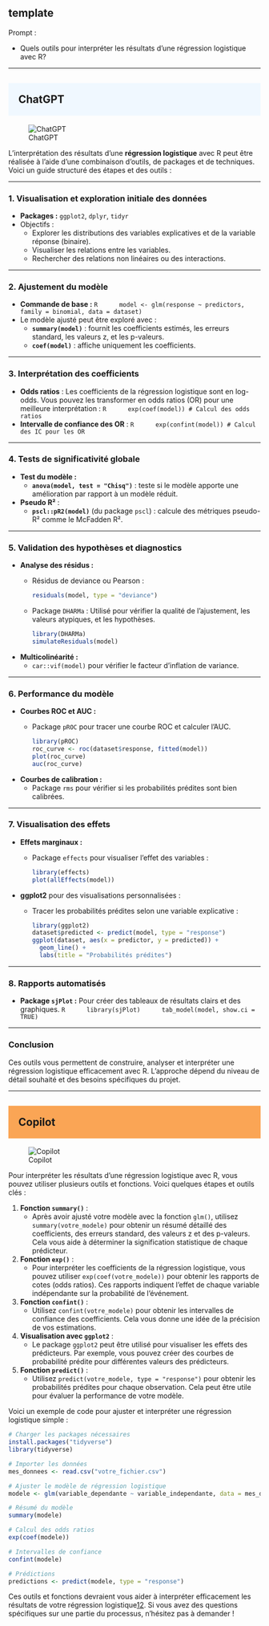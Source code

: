 ## template

::: {.callout-note appearance="simple"}
Prompt : 

* Quels outils pour interpréter les résultats d'une régression logistique avec R?

:::

----

## ChatGPT {style="background-color: #f0f8ff; padding: 20px;"}
![ChatGPT](../img/ChatGPT.PNG)

L'interprétation des résultats d'une **régression logistique** avec R peut être réalisée à l'aide d'une combinaison d'outils, de packages et de techniques. Voici un guide structuré des étapes et des outils :

---

### 1. **Visualisation et exploration initiale des données**
   - **Packages :** `ggplot2`, `dplyr`, `tidyr`
   - Objectifs :
     - Explorer les distributions des variables explicatives et de la variable réponse (binaire).
     - Visualiser les relations entre les variables.
     - Rechercher des relations non linéaires ou des interactions.

---

### 2. **Ajustement du modèle**
   - **Commande de base :**
     ```R
     model <- glm(response ~ predictors, family = binomial, data = dataset)
     ```
   - Le modèle ajusté peut être exploré avec :
     - **`summary(model)`** : fournit les coefficients estimés, les erreurs standard, les valeurs z, et les p-valeurs.
     - **`coef(model)`** : affiche uniquement les coefficients.

---

### 3. **Interprétation des coefficients**
   - **Odds ratios** :
     Les coefficients de la régression logistique sont en log-odds. Vous pouvez les transformer en odds ratios (OR) pour une meilleure interprétation :
     ```R
     exp(coef(model)) # Calcul des odds ratios
     ```
   - **Intervalle de confiance des OR** :
     ```R
     exp(confint(model)) # Calcul des IC pour les OR
     ```

---

### 4. **Tests de significativité globale**
   - **Test du modèle :**
     - **`anova(model, test = "Chisq")`** : teste si le modèle apporte une amélioration par rapport à un modèle réduit.
   - **Pseudo R²** :
     - **`pscl::pR2(model)`** (du package `pscl`) : calcule des métriques pseudo-R² comme le McFadden R².

---

### 5. **Validation des hypothèses et diagnostics**
   - **Analyse des résidus :**
     - Résidus de deviance ou Pearson :
       ```R
       residuals(model, type = "deviance")
       ```
     - Package `DHARMa` :
       Utilisé pour vérifier la qualité de l'ajustement, les valeurs atypiques, et les hypothèses.
       ```R
       library(DHARMa)
       simulateResiduals(model)
       ```
   - **Multicolinéarité :**
     - `car::vif(model)` pour vérifier le facteur d'inflation de variance.

---

### 6. **Performance du modèle**
   - **Courbes ROC et AUC :**
     - Package `pROC` pour tracer une courbe ROC et calculer l’AUC.
       ```R
       library(pROC)
       roc_curve <- roc(dataset$response, fitted(model))
       plot(roc_curve)
       auc(roc_curve)
       ```
   - **Courbes de calibration :**
     - Package `rms` pour vérifier si les probabilités prédites sont bien calibrées.

---

### 7. **Visualisation des effets**
   - **Effets marginaux :**
     - Package `effects` pour visualiser l'effet des variables :
       ```R
       library(effects)
       plot(allEffects(model))
       ```
   - **ggplot2** pour des visualisations personnalisées :
     - Tracer les probabilités prédites selon une variable explicative :
       ```R
       library(ggplot2)
       dataset$predicted <- predict(model, type = "response")
       ggplot(dataset, aes(x = predictor, y = predicted)) +
         geom_line() +
         labs(title = "Probabilités prédites")
       ```

---

### 8. **Rapports automatisés**
   - **Package `sjPlot` :**
     Pour créer des tableaux de résultats clairs et des graphiques.
     ```R
     library(sjPlot)
     tab_model(model, show.ci = TRUE)
     ```

---

### Conclusion
Ces outils vous permettent de construire, analyser et interpréter une régression logistique efficacement avec R. L’approche dépend du niveau de détail souhaité et des besoins spécifiques du projet.

----

## Copilot {style="background-color: #faa555; padding: 20px;"}
![Copilot](../img/copilot.PNG)

Pour interpréter les résultats d'une régression logistique avec R, vous pouvez utiliser plusieurs outils et fonctions. Voici quelques étapes et outils clés :

1. **Fonction `summary()`** :
   - Après avoir ajusté votre modèle avec la fonction `glm()`, utilisez `summary(votre_modele)` pour obtenir un résumé détaillé des coefficients, des erreurs standard, des valeurs z et des p-valeurs. Cela vous aide à déterminer la signification statistique de chaque prédicteur.

2. **Fonction `exp()`** :
   - Pour interpréter les coefficients de la régression logistique, vous pouvez utiliser `exp(coef(votre_modele))` pour obtenir les rapports de cotes (odds ratios). Ces rapports indiquent l'effet de chaque variable indépendante sur la probabilité de l'événement.

3. **Fonction `confint()`** :
   - Utilisez `confint(votre_modele)` pour obtenir les intervalles de confiance des coefficients. Cela vous donne une idée de la précision de vos estimations.

4. **Visualisation avec `ggplot2`** :
   - Le package `ggplot2` peut être utilisé pour visualiser les effets des prédicteurs. Par exemple, vous pouvez créer des courbes de probabilité prédite pour différentes valeurs des prédicteurs.

5. **Fonction `predict()`** :
   - Utilisez `predict(votre_modele, type = "response")` pour obtenir les probabilités prédites pour chaque observation. Cela peut être utile pour évaluer la performance de votre modèle.

Voici un exemple de code pour ajuster et interpréter une régression logistique simple :

```r
# Charger les packages nécessaires
install.packages("tidyverse")
library(tidyverse)

# Importer les données
mes_donnees <- read.csv("votre_fichier.csv")

# Ajuster le modèle de régression logistique
modele <- glm(variable_dependante ~ variable_independante, data = mes_donnees, family = "binomial")

# Résumé du modèle
summary(modele)

# Calcul des odds ratios
exp(coef(modele))

# Intervalles de confiance
confint(modele)

# Prédictions
predictions <- predict(modele, type = "response")
```

Ces outils et fonctions devraient vous aider à interpréter efficacement les résultats de votre régression logistique[1](https://allostatsesg.uqam.ca/regression-logistique-avec-r/)[2](https://pmarchand1.github.io/ECL7102/notes_cours/9-Regression_logistique.html). Si vous avez des questions spécifiques sur une partie du processus, n'hésitez pas à demander !